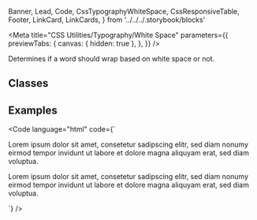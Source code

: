   Banner,
  Lead,
  Code,
  CssTypographyWhiteSpace,
  CssResponsiveTable,
  Footer,
  LinkCard,
  LinkCards,
} from '../../../.storybook/blocks'

<Meta
  title="CSS Utilities/Typography/White Space"
  parameters={{
    previewTabs: {
      canvas: { hidden: true },
    },
  }}
/>

<Banner label="White Space" section="CSS Utilities" color="yellow" puzzle />

<Lead>Determines if a word should wrap based on white space or not.</Lead>

## Classes

<CssTypographyWhiteSpace />

## Examples

<Code
  language="html"
  code={`
<p class="is-white-space-normal">Lorem ipsum dolor sit amet, consetetur sadipscing elitr, sed diam nonumy eirmod tempor invidunt ut labore et dolore magna aliquyam erat, sed diam voluptua.</p>
<p class="is-white-space-nowrap">Lorem ipsum dolor sit amet, consetetur sadipscing elitr, sed diam nonumy eirmod tempor invidunt ut labore et dolore magna aliquyam erat, sed diam voluptua.</p>
`}
/>

<Footer>
  <LinkCards>
    <LinkCard
      pageTitle="Foundation/Typography"
      description="Baloise Create is the corporate typeface. Its clear appearance underlines the modern and future-oriented brand expression."
    />
    <LinkCard
      pageTitle="Tokens/Overview"
      description="Design tokens serve as the definitive source for naming and storing design choices."
    />
  </LinkCards>
</Footer>
